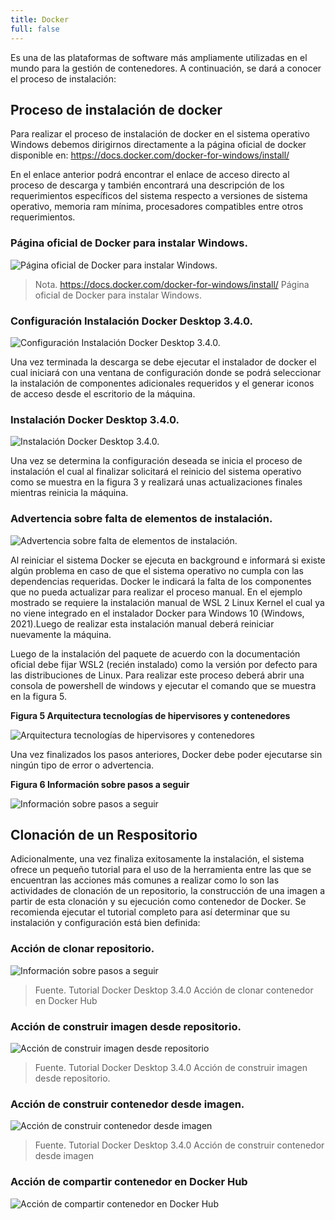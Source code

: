 ```yaml
---
title: Docker
full: false
---
```


Es una de las plataformas de software más ampliamente utilizadas en el mundo para la gestión de contenedores. A continuación, se dará a conocer el proceso de instalación:

## Proceso de instalación de docker

Para realizar el proceso de instalación de docker en el sistema operativo Windows debemos dirigirnos directamente a la página oficial de docker disponible en: https://docs.docker.com/docker-for-windows/install/

En el enlace anterior podrá encontrar el enlace de acceso directo al proceso de descarga y también encontrará una descripción de los requerimientos específicos del sistema respecto a versiones de sistema operativo, memoria ram mínima, procesadores compatibles entre otros requerimientos.

### Página oficial de Docker para instalar Windows.

![Página oficial de Docker para instalar Windows.](/images/contenedores/002.png)

> Nota. https://docs.docker.com/docker-for-windows/install/
> Página oficial de Docker para instalar Windows.

### Configuración Instalación Docker Desktop 3.4.0.

![Configuración Instalación Docker Desktop 3.4.0.](/images/contenedores/003.png)

Una vez terminada la descarga se debe ejecutar el instalador de docker el cual iniciará con una ventana de configuración donde se podrá seleccionar la instalación de componentes adicionales requeridos y el generar iconos de acceso desde el escritorio de la máquina.

### Instalación Docker Desktop 3.4.0.

![Instalación Docker Desktop 3.4.0.](/images/contenedores/004.png)

Una vez se determina la configuración deseada se inicia el proceso de instalación el cual al finalizar solicitará el reinicio del sistema operativo como se muestra en la figura 3 y realizará unas actualizaciones finales mientras reinicia la máquina.

### Advertencia sobre falta de elementos de instalación.

![Advertencia sobre falta de elementos de instalación.](/images/contenedores/005.png)

Al reiniciar el sistema Docker se ejecuta en background e informará si existe algún problema en caso de que el sistema operativo no cumpla con las dependencias requeridas. Docker le indicará la falta de los componentes que no pueda actualizar para realizar el proceso manual. En el ejemplo mostrado se requiere la instalación manual de WSL 2 Linux Kernel el cual ya no viene integrado en el instalador Docker para Windows 10 (Windows, 2021).Luego de realizar esta instalación manual deberá reiniciar nuevamente la máquina.

Luego de la instalación del paquete de acuerdo con la documentación oficial debe fijar WSL2 (recién instalado) como la versión por defecto para las distribuciones de Linux. Para realizar este proceso deberá abrir una consola de powershell de windows y ejecutar el comando que se muestra en la figura 5.

**Figura 5 Arquitectura tecnologías de hipervisores y contenedores**

![Arquitectura tecnologías de hipervisores y contenedores](/images/contenedores/006.png)

Una vez finalizados los pasos anteriores, Docker debe poder ejecutarse sin ningún tipo de error o advertencia.

**Figura 6 Información sobre pasos a seguir**

![Información sobre pasos a seguir](/images/contenedores/007.png)


## Clonación de un Respositorio

Adicionalmente, una vez finaliza exitosamente la instalación, el sistema ofrece un pequeño tutorial para el uso de la herramienta entre las que se encuentran las acciones más comunes a realizar como lo son las actividades de clonación de un repositorio, la construcción de una imagen a partir de esta clonación y su ejecución como contenedor de Docker. Se recomienda ejecutar el tutorial completo para así determinar que su instalación y configuración está bien definida:

### Acción de clonar repositorio.

![Información sobre pasos a seguir](/images/contenedores/defectiveImage.png)

> Fuente. Tutorial Docker Desktop 3.4.0
> Acción de clonar contenedor en Docker Hub

### Acción de construir imagen desde repositorio.

![Acción de construir imagen desde repositorio](/images/contenedores/009.png)

> Fuente. Tutorial Docker Desktop 3.4.0
> Acción de construir imagen desde repositorio.

### Acción de construir contenedor desde imagen.

![Acción de construir contenedor desde imagen](/images/contenedores/010.png)

> Fuente. Tutorial Docker Desktop 3.4.0
> Acción de construir contenedor desde imagen

### Acción de compartir contenedor en Docker Hub

![Acción de compartir contenedor en Docker Hub](/images/contenedores/011.png)


